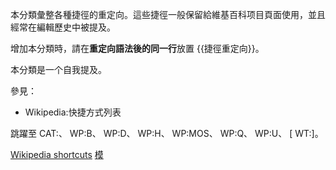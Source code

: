 {{NoteTA/MediaWiki}}本分類彙整各種捷徑的重定向。這些捷徑一般保留給維基百科项目頁面使用，並且經常在編輯歷史中被提及。

增加本分類時，請在'''重定向語法後的同一行'''放置 <nowiki>{{捷徑重定向}}</nowiki>。

本分類是一个自我提及。

參見：
*Wikipedia:快捷方式列表

跳躍至
CAT:、
WP:B、
WP:D、
WP:H、
WP:MOS、
WP:Q、
WP:U、
[{{fullurl:Category:捷徑重定向|from=WT:}} WT:]。

[[Category:不需列印的重定向|Wikipedia shortcuts]]
[[Category:全部重定向分類|模]]